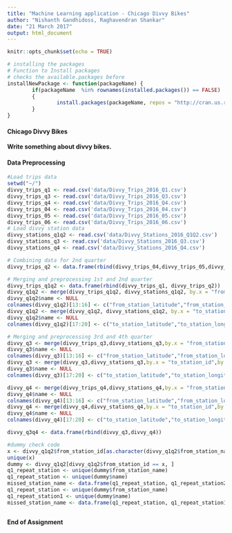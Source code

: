 ---
title: "Machine Learning application - Chicago Divvy Bikes"
author: "Nishanth Gandhidoss, Raghavendran Shankar"
date: "21 March 2017"
output: html_document
---

```{r setup, include=FALSE}
knitr::opts_chunk$set(echo = TRUE)
```


```{r include=FALSE}
# installing the packages
# Function to Install packages
# checks the available.packages before
installNewPackage <- function(packageName) {
        if(packageName  %in% rownames(installed.packages()) == FALSE)
        {
                install.packages(packageName, repos = "http://cran.us.r-project.org", dependencies=TRUE)
        }
}


```

#### Chicago Divvy Bikes 

**Write something about divvy bikes.**

#### Data Preprocessing



```{r Data Preprocessing}
#Load trips data
setwd("~/")
divvy_trips_q1 <- read.csv('data/Divvy_Trips_2016_Q1.csv')
divvy_trips_q3 <- read.csv('data/Divvy_Trips_2016_Q3.csv')
divvy_trips_q4 <- read.csv('data/Divvy_Trips_2016_Q4.csv')
divvy_trips_04 <- read.csv('data/Divvy_Trips_2016_04.csv')
divvy_trips_05 <- read.csv('data/Divvy_Trips_2016_05.csv')
divvy_trips_06 <- read.csv('data/Divvy_Trips_2016_06.csv')
# Load divvy station data
divvy_stations_q1q2 <- read.csv('data/Divvy_Stations_2016_Q1Q2.csv')
divvy_stations_q3 <- read.csv('data/Divvy_Stations_2016_Q3.csv')
divvy_stations_q4 <- read.csv('data/Divvy_Stations_2016_Q4.csv')
```

```{r}
# Combining data for 2nd quarter
divvy_trips_q2 <- data.frame(rbind(divvy_trips_04,divvy_trips_05,divvy_trips_06))

# Merging and preprocessing 1st and 2nd quarter
divvy_trips_q1q2 <- data.frame(rbind(divvy_trips_q1, divvy_trips_q2))
divvy_q1q2 <- merge(divvy_trips_q1q2, divvy_stations_q1q2, by.x = "from_station_id", by.y = "id")
divvy_q1q2$name <- NULL
colnames(divvy_q1q2)[13:16] <- c("from_station_latitude","from_station_longitude","from_station_dpcapacity","from_station_online_date")
divvy_q1q2 <- merge(divvy_q1q2, divvy_stations_q1q2, by.x = "to_station_id", by.y = "id")
divvy_q1q2$name <- NULL
colnames(divvy_q1q2)[17:20] <- c("to_station_latitude","to_station_longitude","to_station_dpcapacity","to_station_online_date")

# Merging and preprocessing 3rd and 4th quarter
divvy_q3 <- merge(divvy_trips_q3,divvy_stations_q3,by.x = "from_station_id",by.y = "id")
divvy_q3$name <- NULL
colnames(divvy_q3)[13:16] <- c("from_station_latitude","from_station_longitude","from_station_dpcapacity","from_station_online_date")
divvy_q3 <- merge(divvy_q3,divvy_stations_q3,by.x = "to_station_id",by.y = "id")
divvy_q3$name <- NULL
colnames(divvy_q3)[17:20] <- c("to_station_latitude","to_station_longitude","to_station_dpcapacity","to_station_online_date")

divvy_q4 <- merge(divvy_trips_q4,divvy_stations_q4,by.x = "from_station_id",by.y = "id")
divvy_q4$name <- NULL
colnames(divvy_q4)[13:16] <- c("from_station_latitude","from_station_longitude","from_station_dpcapacity","from_station_online_date")
divvy_q4 <- merge(divvy_q4,divvy_stations_q4,by.x = "to_station_id",by.y = "id")
divvy_q4$name <- NULL
colnames(divvy_q4)[17:20] <- c("to_station_latitude","to_station_longitude","to_station_dpcapacity","to_station_online_date")

divvy_q3q4 <- data.frame(rbind(divvy_q3,divvy_q4))
```


```{r}
#dummy check code
x <- divvy_q1q2$from_station_id[as.character(divvy_q1q2$from_station_name) != as.character(divvy_q1q2$name)]
unique(x)
dummy <- divvy_q1q2[divvy_q1q2$from_station_id == x, ]
q1_repeat_station <- unique(dummy$from_station_name)
q1_repeat_station <- unique(dummy$name)
missed_station_name <- data.frame(q1_repeat_station, q1_repeat_station2)
q1_repeat_station <- unique(dummy$from_station_name)
q1_repeat_station1 <- unique(dummy$name)
missed_station_name <- data.frame(q1_repeat_station, q1_repeat_station1)
```

```{r}

```


**End of Assignment**